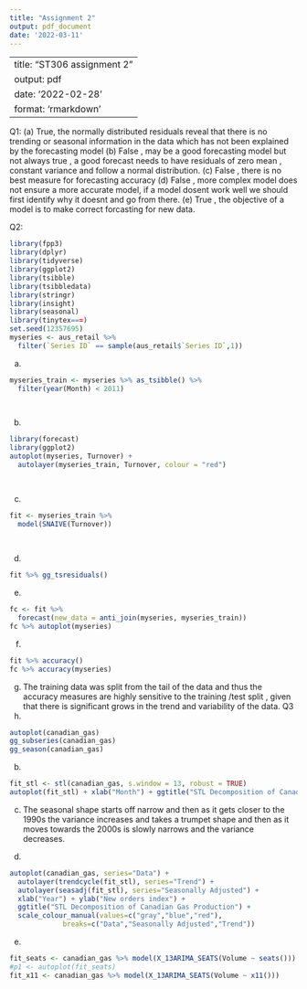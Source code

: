 ---
title: "Assignment 2"
output: pdf_document
date: '2022-03-11'
---

---
title: "ST306 assignment 2"
output: pdf
date: '2022-02-28'
format: 'rmarkdown'
---
Q1:
(a) True, the normally distributed residuals reveal that there is no trending or seasonal information in the data
which has not been explained by the forecasting model
(b) False , may be a good forecasting model but not always true , a good forecast needs to have residuals 
of zero mean , constant variance and follow a normal distribution.
(c) False , there is no best measure for forecasting accuracy 
(d) False , more complex model does not ensure a more accurate model, if a model dosent work well we should first identify why it doesnt and go from there.
(e) True , the objective of a model is to make correct forcasting for new data.

Q2:
```{r}
library(fpp3)
library(dplyr)
library(tidyverse)
library(ggplot2)
library(tsibble)
library(tsibbledata)
library(stringr)
library(insight)
library(seasonal)
library(tinytex===)
set.seed(12357695)
myseries <- aus_retail %>%
  filter(`Series ID` == sample(aus_retail$`Series ID`,1))


```
(a)
```{r}
myseries_train <- myseries %>% as_tsibble() %>%
  filter(year(Month) < 2011)

 
```
(b)
```{r}
library(forecast)
library(ggplot2)
autoplot(myseries, Turnover) +
  autolayer(myseries_train, Turnover, colour = "red")

 
```
(c)
```{r}


fit <- myseries_train %>% 
  model(SNAIVE(Turnover))
  
  
```

(d)
```{r}
fit %>% gg_tsresiduals()
```
(e)
```{r}
fc <- fit %>%
  forecast(new_data = anti_join(myseries, myseries_train))
fc %>% autoplot(myseries)
```
(f)
```{r}
fit %>% accuracy()
fc %>% accuracy(myseries)
```
(g)
The training data was split from the tail of the data and thus the accuracy measures are highly sensitive to the training /test split , given that there is significant grows in the trend and variability of the data.
Q3
(a)
```{r}

autoplot(canadian_gas)
gg_subseries(canadian_gas)
gg_season(canadian_gas)
```
(b)
```{r}
fit_stl <- stl(canadian_gas, s.window = 13, robust = TRUE)
autoplot(fit_stl) + xlab("Month") + ggtitle("STL Decomposition of Canadian Gas Production")


```

(c)
The seasonal shape starts off narrow and then as it gets closer to the 1990s the variance increases and takes a  trumpet shape and then as it moves towards the 2000s is slowly narrows and the variance decreases.

(d)
```{r}
autoplot(canadian_gas, series="Data") +
  autolayer(trendcycle(fit_stl), series="Trend") +
  autolayer(seasadj(fit_stl), series="Seasonally Adjusted") +
  xlab("Year") + ylab("New orders index") +
  ggtitle("STL Decomposition of Canadian Gas Production") +
  scale_colour_manual(values=c("gray","blue","red"),
             breaks=c("Data","Seasonally Adjusted","Trend"))
```
(e)
```{r}


fit_seats <- canadian_gas %>% model(X_13ARIMA_SEATS(Volume ~ seats()))
#p1 <- autoplot(fit_seats)
fit_x11 <- canadian_gas %>% model(X_13ARIMA_SEATS(Volume ~ x11()))

```


